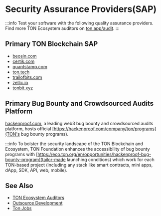
# Security Assurance Providers(SAP)

:::info
Test your software with the following quality assurance providers.
Find more TON Ecosystem auditors on [ton.app/audit](https://ton.app/audit).
:::

## Primary TON Blockchain SAP

* [beosin.com](https://beosin.com/?lang=en-US)
* [certik.com](https://www.certik.com/)
* [quantstamp.com](https://quantstamp.com/)
* [ton.tech](https://ton.tech/)
* [trailofbits.com](https://www.trailofbits.com/)
* [zellic.io](https://www.zellic.io/)
* [tonbit.xyz](https://www.tonbit.xyz/)

## Primary Bug Bounty and Crowdsourced Audits Platform

[hackenproof.com](HackenProof), a leading web3 bug bounty and crowdsourced audits platform, hosts official [https://hackenproof.com/company/ton/programs](TON's bug bounty programs).

:::info
To bolster the security landscape of the TON Blockchain and Ecosystem, TON Foundation enhances the accessibility of bug bounty programs with [https://eco.ton.org/en/opportunities/hackenproof-bug-bounty-program](tailor-made launching conditions) which work for each TON-based project (including any stack like smart contracts, mini apps, dApp, SDK, API, web, mobile).


## See Also
* [TON Ecosystem Auditors](https://ton.app/audit)
* [Outsource Development](/v3/concepts/qa-outsource/outsource)
* [Ton Jobs](https://jobs.ton.org/jobs)
